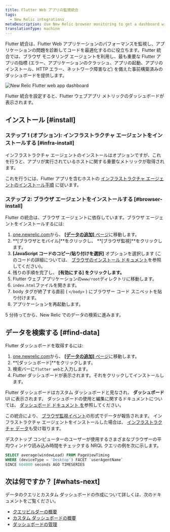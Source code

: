```yaml
---
title: Flutter Web アプリの監視統合
tags:
  - New Relic integrations
metaDescription: Use New Relic browser monitoring to get a dashboard with metrics from your Flutter web application.
translationType: machine
---
```



Flutter 統合は、Flutter Web アプリケーションのパフォーマンスを監視し、アプリケーションの問題を診断してコードを最適化するのに役立ちます。Flutter 統合では、ブラウザ モニタリング エージェントを利用し、最も重要な Flutter アプリの指標 (エラー、アプリケーションのクラッシュ、アプリの起動、アプリのインストール、HTTP エラー、ネットワーク障害など) を備えた事前構築済みのダッシュボードを提供します。

<img
  title="New Relic Flutter web app dashboard"
  alt="New Relic Flutter web app dashboard"
  src={browserFlutterWebDashboard}
/>

<figcaption>
  Flutter 統合を設定すると、Flutter ウェブアプリ メトリックのダッシュボードが表示されます。
</figcaption>

## インストール [#install]

### ステップ 1 (オプション): インフラストラクチャ エージェントをインストールする [#infra-install]

インフラストラクチャ エージェントのインストールはオプションですが、これを行うと、アプリが実行されているホストに関する重要なメトリックが取得されます。

これを行うには、Flutter アプリを含むホストの [インフラストラクチャ エージェントのインストール手順](/docs/infrastructure/install-infrastructure-agent/get-started/install-infrastructure-agent) に従います。

### ステップ 2: ブラウザ エージェントをインストールする [#browser-install]

Flutter の統合は、ブラウザ エージェントに依存しています。ブラウザ エージェントをインストールするには:

1. [one.newrelic.com](https://one.newrelic.com)から、 [**\[データの追加\]** ページ](https://one.newrelic.com/marketplace)に移動します。
2. **\[ブラウザとモバイル]**をクリックし、 **\[ブラウザ監視]**をクリックします。
3. **\[JavaScript コードのコピー/貼り付けを選択]** オプションを選択します (このコードの詳細については、 [ブラウザのインストール ドキュメント](/docs/browser/browser-monitoring/installation/install-browser-monitoring-agent)を参照してください)。
4. 残りの手順を完了し、 **\[有効にする] をクリックします。**
5. Flutter ウェブ アプリケーションの`www/root`ディレクトリに移動します。
6. `index.html`ファイルを開きます。
7. body タグが終了する直前 ( `</body>` ) にブラウザー コード スニペットを貼り付けます。
8. アプリケーションを再起動します。

5 分待ってから、New Relic でのデータの検索に進みます。

## データを検索する [#find-data]

Flutter ダッシュボードを取得するには:

1. [one.newrelic.com](https://one.newrelic.com)から、 [**\[データの追加\]** ページ](https://one.newrelic.com/marketplace)に移動します。
2. **\[ダッシュボード]**をクリックします。
3. 検索バーに`flutter web`と入力します。
4. Flutter ダッシュボードが表示されます。それをクリックしてインストールします。

Flutter ダッシュボードはカスタム ダッシュボードと見なされ、 **ダッシュボード** UI に表示されます。 ダッシュボードの使用と編集に関するドキュメントについては、 [ダッシュボード ドキュメント を](/docs/query-your-data/explore-query-data/dashboards/introduction-dashboards)参照してください。

この統合により、 [ブラウザ監視イベント](/docs/data-apis/understand-data/event-data/events-reported-browser-monitoring)の形式でデータが報告されます。 インフラストラクチャ エージェントをインストールした場合は、 [インフラストラクチャ データ](/docs/infrastructure/manage-your-data/data-instrumentation/default-infrastructure-monitoring-data/#infrastructure-events)も受け取ります。

デスクトップ コンピューターのユーザーが使用するさまざまなブラウザーの平均ウィンドウ読み込み時間をチェックする NRQL クエリの例を次に示します。

```sql
SELECT average(windowLoad) FROM PageViewTiming 
WHERE (deviceType = 'Desktop') FACET `userAgentName` 
SINCE 604800 seconds AGO TIMESERIES
```

## 次は何ですか？ [#whats-next]

データのクエリとカスタム ダッシュボードの作成について詳しくは、次のドキュメントをご覧ください。

* [クエリビルダーの概要](/docs/query-your-data/explore-query-data/query-builder/introduction-query-builder)
* [カスタム ダッシュボードの概要](/docs/query-your-data/explore-query-data/dashboards/introduction-dashboards)
* [ダッシュボードの管理](/docs/query-your-data/explore-query-data/dashboards/manage-your-dashboard)